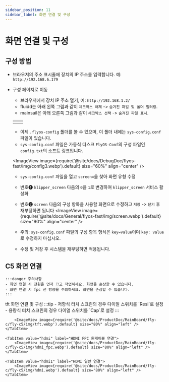 ```yaml
---
sidebar_position: 11
sidebar_label: 화면 연결 및 구성
---
```



# 화면 연결 및 구성

## 구성 방법


- 브라우저의 주소 표시줄에 장치의 IP 주소를 입력합니다. 예: `http://192.168.6.179`
- 구성 페이지로 이동
    - 브라우저에서 장치 IP 주소 열기, 예: `http://192.168.1.2/`
    - fluidd는 아래 왼쪽 그림과 같이 `체크박스 해제` -> `숨겨진 파일 및 폴더 필터링`.
    - mainsail은 아래 오른쪽 그림과 같이 `체크박스 선택` -> `숨겨진 파일 표시`.
    
    <table>
      <tr>
        <td>
          <ImageView image={require('@site/docs/DebugDoc/flyos-fast/img/config1.webp').default} size="100%" align="center" />
        </td>
        <td>
          <ImageView image={require('@site/docs/DebugDoc/flyos-fast/img/config2.webp').default} size="85%" align="center" />
        </td>
      </tr>
    </table>

    - 이제 `.flyos-config` 폴더를 볼 수 있으며, 이 폴더 내에는 `sys-config.conf` 파일이 있습니다.
    - `sys-config.conf` 파일은 가동식 디스크 `FlyOS-Conf`의 구성 파일인 `config.txt`의 소프트 링크입니다.

    <ImageView image={require('@site/docs/DebugDoc/flyos-fast/img/config3.webp').default} size="60%" align="center" />

    - `sys-config.conf` 파일을 열고 `screen=`을 찾아 화면 유형 수정
    - 번호❶ `klipper_screen` 다음의 `0`을 `1`로 변경하여 `klipper_screen` 서비스 활성화
    - 번호❷ `screen` 다음의 구성 항목을 사용할 화면으로 수정하고 `저장` -> `닫기` 후 재부팅하면 됩니다
    <ImageView image={require('@site/docs/General/flyos-fast/img/screen.webp').default} size="90%" align="center" />

    - 주의: `sys-config.conf` 파일의 구성 항목 형식은 `key=value`이며 `key: value`로 수정하지 마십시오.
    - 수정 및 저장 후 시스템을 재부팅하면 적용됩니다.

## C5 화면 연결

    :::danger 주의사항
    - 화면 연결 시 전원을 먼저 끄고 작업하세요. 화면을 손상할 수 있습니다.
    - 화면 연결 시 fpc 선 방향을 주의하세요. 화면을 손상할 수 있습니다.
    :::
<Tabs>
    <TabItem value="tftc" label="TFT 화면 연결" default>
        tft 화면 연결 및 구성
        :::tip
        - 저항식 터치 스크린의 경우 다이얼 스위치를 `Resi`로 설정
        - 용량식 터치 스크린의 경우 다이얼 스위치를 `Cap`로 설정
        :::

        <ImageView image={require('@site/docs/ProductDoc/MainBoard/fly-c/fly-c5/img/tft.webp').default} size="80%" align="left" />
    </TabItem>

    <TabItem value="hdmi" label="HDMI FPC 원케이블 연결">
        <ImageView image={require('@site/docs/ProductDoc/MainBoard/fly-c/fly-c5/img/hdmi_fpc.webp').default} size="80%" align="left" />
    </TabItem>

    <TabItem value="hdmi1" label="HDMI 일반 연결">
        <ImageView image={require('@site/docs/ProductDoc/MainBoard/fly-c/fly-c5/img/hdmi.webp').default} size="80%" align="left" />
    </TabItem>
</Tabs>
